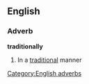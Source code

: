 ==English==
===Adverb===
'''traditionally'''
#In a [[traditional]] manner
[[Category:English adverbs]]